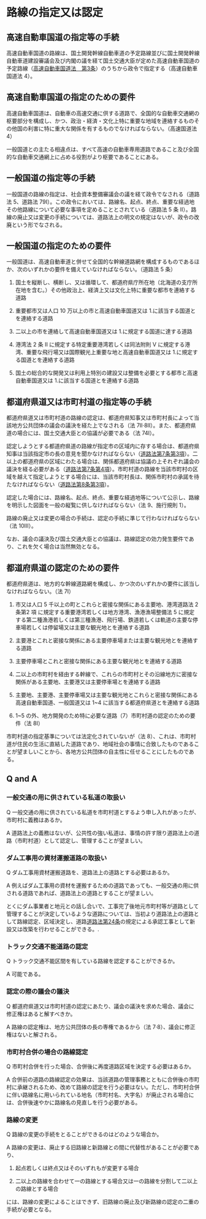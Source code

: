 
# 路線の指定又は認定

## 高速自動車国道の指定等の手続

高速自動車国道の路線は、国土開発幹線自動車道の予定路線並びに国土開発幹線自動車道建設審議会及び内閣の議を経て国土交通大臣が定めた高速自動車国道の予定路線（[高速自動車国道法　第3条](https://elaws.e-gov.go.jp/document?lawid=332AC0000000079#Mp-At_3)）のうちから政令で指定する（高速自動車国道法 4）。

## 高速自動車国道の指定のための要件

高速自動車国道は、自動車の高速交通に供する道路で、全国的な自動車交通網の枢要部分を構成し、かつ、政治・経済・文化上特に重要な地域を連絡するものその他国の利害に特に重大な関係を有するものでなければならない。（高速国道法 4）

一般国道との主たる相違点は、すべて高速の自動車専用道路であること及び全国的な自動車交通網上に占める役割がより枢要であることにある。

## 一般国道の指定等の手続

一般国道の路線の指定は、社会資本整備審議会の議を経て政令でなされる（道路法 5、道路法 79Ⅰ）。この政令においては、路線名、起点、終点、重要な経過地その他路線について必要な事項を定めることとされている（道路法 5 条 Ⅱ）。路線の廃止又は変更の手続については、道路法上の明文の規定はないが、政令の改廃という形でなされる。

## 一般国道の指定のための要件

一般国道は、高速自動車道と併せて全国的な幹線道路網を構成するものであるほか、次のいずれかの要件を備えていなければならない。（道路法 5 条）

1. 国土を縦断し、横断し、又は循環して、都道府県庁所在地（北海道の支庁所在地を含む。）その他政治上、経済上又は文化上特に重要な都市を連絡する道路

1. 重要都市又は人口 10 万以上の市と高速自動車国道又は 1.に該当する国道とを連絡する道路

1. 二以上の市を連絡して高速自動車国道又は 1.に規定する国道に達する道路

1. 港湾法 2 条 Ⅱ に規定する特定重要港湾若しくは同法附則 V に規定する港湾、重要な飛行場又は国際観光上重要な地と高速自動車国道又は 1.に規定する国道とを連絡する道路

1. 国土の総合的な開発又は利用上特別の建設又は整備を必要とする都市と高速自動車国道又は 1.に該当する国道とを連絡する道路

## 都道府県道又は市町村道の指定等の手続

都道府県道又は市町村道の路線の認定は、都道府県知事又は市町村長によって当該地方公共団体の議会の議決を経た上でなされる（法 7Ⅱ·8Ⅱ）。また、都道府県道の場合には、国土交通大臣との協議が必要である（法 74I）。

認定しようとする都道府県道の路線が指定市の区域内に存する場合は、都道府県知事は当該指定市の長の意見を聞かなければならない（[道路法第7条第3項](https://elaws.e-gov.go.jp/document?lawid=327AC1000000180#Mp-At_7)）。二以上の都道府県の区域にわたる場合は、関係都道府県は協議の上それぞれ議会の議決を経る必要がある（[道路法第7条第4項](https://elaws.e-gov.go.jp/document?lawid=327AC1000000180#Mp-At_7)）。市町村道の路線を当該市町村の区域を越えて指定しようとする場合には、当該市町村長は、関係市町村の承諾を待たなければならない（[道路法第8条第3項](https://elaws.e-gov.go.jp/document?lawid=327AC1000000180#Mp-At_8)）。

認定した場合には、路線名、起点、終点、重要な経過地等について公示し、路線を明示した図面を一般の縦覧に供しなければならない（法 9、施行規則 1）。

路線の廃止又は変更の場合の手続は、認定の手続に準じて行わなければならない（法 10Ⅲ）。

なお、議会の議決及び国土交通大臣との協議は、路線認定の効力発生要件であり、これを欠く場合は当然無効となる。

## 都道府県道の認定のための要件

都道府県道は、地方的な幹線道路網を構成し、かつ次のいずれかの要件に該当しなければならない。（法 7Ⅰ）

1. 市又は人口 5 千以上の町とこれらと密接な関係にある主要地、港湾道路法 2条第2 項 に規定する重要港湾若しくは地方港湾、漁港漁場整備法 5 に規定する第二種漁港若しくは第三種漁港、飛行場、鉄道若しくは軌道の主要な停車場若しくは停留場又は主要な観光地とを連絡する道路

2. 主要港とこれと密接な関係にある主要停車場または主要な観光地とを連絡する道路

3. 主要停車場とこれと密接な関係にある主要な観光地とを連絡する道路

4. 二以上の市町村を経由する幹線で、これらの市町村とその沿線地方に密接な関係がある主要地、主要港又は主要停車場とを連絡する道路

5. 主要地、主要港、主要停車場又は主要な観光地とこれらと密接な関係にある高速自動車国道、一般国道又は 1~4 に該当する都道府県道とを連絡する道路

6. 1~5 の外、地方開発のため特に必要な道路（7）市町村道の認定のための要件（法 8Ⅰ）

市町村道の指定基準については法定化されていないが（法 8）、これは、市町村道が住民の生活に直結した道路であり、地域社会の事情に合致したものであることが望ましいことから、各地方公共団体の自主性に任せることにしたものである。

## Q and A

### 一般交通の用に供されている私道の取扱い

Q 一般交通の用に供されている私道を市町村道とするよう申し入れがあったが、市町村に義務はあるか。

A 道路法上の義務はないが、公共性の強い私道は、事情の許す限り道路法上の道路（市町村道）として認定し、管理することが望ましい。

### ダム工事用の資材運搬道路の取扱い

Q ダム工事用資材運搬道路を、道路法上の道路とする必要はあるか。

A 例えばダム工事用の資材を運搬するための道路であっても、一般交通の用に供される道路であれば、道路法上の道路とすることが望ましい。

とくにダム事業者と地元との話し合いで、工事完了後地元市町村等が道路として管理することが決定しているような道路については、当初より道路法上の道路として路線認定、区域決定し、道路[道路法第24条](https://elaws.e-gov.go.jp/document?lawid=327AC1000000180#Mp-At_24)の規定による承認工事として新設又は改築を行わせることができる。.

### トラック交通不能道路の認定

Q トラック交通不能区間を有している路線を認定することができるか。

A 可能である。

### 認定の際の議会の議決

Q 都道府県道又は市町村道の認定にあたり、議会の議決を求めた場合、議会に修正権はあると解すべきか。

A 路線の認定権は、地方公共団体の長の専権であるから（法 7·8）、議会に修正権はないと解される。

### 市町村合併の場合の路線認定

Q 市町村合併を行った場合、合併後に再度道路区域を決定する必要はあるか。

A 合併前の道路の路線認定の効果は、当該道路の管理事務とともに合併後の市町村に承継されるため、改めて路線の認定を行う必要はない。ただし、市町村合併に伴い路線名に用いられている地名（市町村名、大字名）が廃止される場合には、合併後速やかに路線名の見直しを行う必要がある。

### 路線の変更

Q 路線の変更の手続をとることができるのはどのような場合か。

A 路線の変更は、廃止する旧路線と新路線との間に代替性があることが必要であり、

1. 起点若しくは終点又はそのいずれもが変更する場合

2. 二以上の路線を合わせて一の路線とする場合又は一の路線を分割して二以上の路線とする場合

には、路線の変更によることはできず、旧路線の廃止及び新路線の認定の二重の手続が必要となる。
